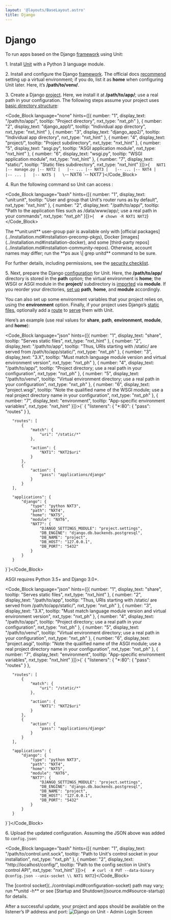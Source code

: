 ```yaml
---
layout: '@layouts/BaseLayout.astro'
title: Django
---
```

# Django

To run apps based on the Django [framework](https://www.djangoproject.com) using Unit:

1\. Install [Unit](../installation.md#installation-precomp-pkgs) with a Python 3 language module.

2\. Install and configure the Django [framework](https://www.djangoproject.com).  The official docs [recommend](https://docs.djangoproject.com/en/stable/topics/install/#installing-an-official-release-with-pip) setting up a virtual environment; if you do, list it as **home** when configuring Unit later.  Here, it’s **/path/to/venv/**.

3\. Create a Django [project](https://docs.djangoproject.com/en/stable/intro/tutorial01/).  Here, we install it at **/path/to/app/**; use a real path in your configuration. The following steps assume your project uses [basic directory structure](https://docs.djangoproject.com/en/stable/ref/django-admin/#django-admin-startproject):

<Code_Block language="none" hints={[{ number: "1", display_text: "/path/to/app/", tooltip: "Project directory", nxt_type: "nxt_ph" }, { number: "2", display_text: "django_app1/", tooltip: "Individual app directory", nxt_type: "nxt_hint" }, { number: "3", display_text: "django_app2/", tooltip: "Individual app directory", nxt_type: "nxt_hint" }, { number: "4", display_text: "project/", tooltip: "Project subdirectory", nxt_type: "nxt_hint" }, { number: "5", display_text: "asgi.py", tooltip: "ASGI application module", nxt_type: "nxt_hint" }, { number: "6", display_text: "wsgi.py", tooltip: "WSGI application module", nxt_type: "nxt_hint" }, { number: "7", display_text: "static/", tooltip: "Static files subdirectory", nxt_type: "nxt_hint" }]}>{`   NXT1
   |-- manage.py
   |-- NXT2
   |   |-- ...
   |-- NXT3
   |   |-- ...
   |-- NXT4
   |   |-- ...
   |   |-- NXT5
   |   \`-- NXT6
   \`-- NXT7`}</Code_Block>

4\. Run the following command so Unit can access :

<Code_Block language="bash" hints={[{ number: "1", display_text: "unit:unit", tooltip: "User and group that Unit's router runs as by default", nxt_type: "nxt_hint" }, { number: "2", display_text: "/path/to/app/", tooltip: "Path to the application files such as /data/www/app/; use a real path in your commands", nxt_type: "nxt_ph" }]}>{`   # chown -R NXT1 NXT2`}</Code_Block>

<Note type="note">
The **unit:unit** user-group pair is available only with [official packages](../installation.md#installation-precomp-pkgs), Docker [images](../installation.md#installation-docker), and some [third-party repos](../installation.md#installation-community-repos). Otherwise, account names may differ; run the **ps aux \| grep unitd** command to be sure.
</Note>

For further details, including permissions, see the [security checklist](security.md#security-apps).

5\. Next, prepare the Django [configuration](../configuration.md#configuration-python) for Unit.  Here, the **/path/to/app/** directory is stored in the **path** option; the virtual environment is **home**; the WSGI or ASGI module in the **project/** subdirectory is [imported](https://docs.python.org/3/reference/import.html) via **module**.  If you reorder your directories, [set up](../configuration.md#configuration-python) **path**, **home**, and **module** accordingly.

You can also set up some environment variables that your project relies on, using the **environment** option.  Finally, if your project uses Django’s [static files](https://docs.djangoproject.com/en/stable/howto/static-files/), optionally add a [route](../configuration.md#configuration-routes) to [serve](../configuration.md#configuration-static) them with Unit.

Here’s an example (use real values for **share**, **path**, **environment**, **module**, and **home**):

<Code_Block language="json" hints={[{ number: "1", display_text: "share", tooltip: "Serves static files", nxt_type: "nxt_hint" }, { number: "2", display_text: "/path/to/app", tooltip: "Thus, URIs starting with /static/ are served from /path/to/app/static/", nxt_type: "nxt_ph" }, { number: "3", display_text: "3.X", tooltip: "Must match language module version and virtual environment version", nxt_type: "nxt_ph" }, { number: "4", display_text: "/path/to/app/", tooltip: "Project directory; use a real path in your configuration", nxt_type: "nxt_ph" }, { number: "5", display_text: "/path/to/venv/", tooltip: "Virtual environment directory; use a real path in your configuration", nxt_type: "nxt_ph" }, { number: "6", display_text: "project.wsgi", tooltip: "Note the qualified name of the WSGI module; use a real project directory name in your configuration", nxt_type: "nxt_ph" }, { number: "7", display_text: "environment", tooltip: "App-specific environment variables", nxt_type: "nxt_hint" }]}>{`   {
       "listeners": {
           "*:80": {
               "pass": "routes"
           }
       },

       "routes": [
           {
               "match": {
                   "uri": "/static/*"
               },

               "action": {
                   "NXT1": "NXT2$uri"
               }
           },
           {
               "action": {
                   "pass": "applications/django"
               }
           }
       ],

       "applications": {
           "django": {
               "type": "python NXT3",
               "path": "NXT4",
               "home": "NXT5",
               "module": "NXT6",
               "NXT7": {
                   "DJANGO_SETTINGS_MODULE": "project.settings",
                   "DB_ENGINE": "django.db.backends.postgresql",
                   "DB_NAME": "project",
                   "DB_HOST": "127.0.0.1",
                   "DB_PORT": "5432"
               }
           }
       }
   }`}</Code_Block>

<Note type="note">
ASGI requires Python 3.5+ and Django 3.0+.
</Note>

<Code_Block language="json" hints={[{ number: "1", display_text: "share", tooltip: "Serves static files", nxt_type: "nxt_hint" }, { number: "2", display_text: "/path/to/app", tooltip: "Thus, URIs starting with /static/ are served from /path/to/app/static/", nxt_type: "nxt_ph" }, { number: "3", display_text: "3.X", tooltip: "Must match language module version and virtual environment version", nxt_type: "nxt_ph" }, { number: "4", display_text: "/path/to/app/", tooltip: "Project directory; use a real path in your configuration", nxt_type: "nxt_ph" }, { number: "5", display_text: "/path/to/venv/", tooltip: "Virtual environment directory; use a real path in your configuration", nxt_type: "nxt_ph" }, { number: "6", display_text: "project.asgi", tooltip: "Note the qualified name of the ASGI module; use a real project directory name in your configuration", nxt_type: "nxt_ph" }, { number: "7", display_text: "environment", tooltip: "App-specific environment variables", nxt_type: "nxt_hint" }]}>{`   {
       "listeners": {
           "*:80": {
               "pass": "routes"
           }
       },

       "routes": [
           {
               "match": {
                   "uri": "/static/*"
               },

               "action": {
                   "NXT1": "NXT2$uri"
               }
           },
           {
               "action": {
                   "pass": "applications/django"
               }
           }
       ],

       "applications": {
           "django": {
               "type": "python NXT3",
               "path": "NXT4",
               "home": "NXT5",
               "module": "NXT6",
               "NXT7": {
                   "DJANGO_SETTINGS_MODULE": "project.settings",
                   "DB_ENGINE": "django.db.backends.postgresql",
                   "DB_NAME": "project",
                   "DB_HOST": "127.0.0.1",
                   "DB_PORT": "5432"
               }
           }
       }
   }`}</Code_Block>

6\. Upload the updated configuration.  Assuming the JSON above was added to `config.json`:

<Code_Block language="bash" hints={[{ number: "1", display_text: "/path/to/control.unit.sock", tooltip: "Path to Unit's control socket in your installation", nxt_type: "nxt_ph" }, { number: "2", display_text: "http://localhost/config/", tooltip: "Path to the config section in Unit's control API", nxt_type: "nxt_hint" }]}>{`   # curl -X PUT --data-binary @config.json --unix-socket \\
          NXT1 NXT2`}</Code_Block>

<Note type="note">
The [control socket](../controlapi.md#configuration-socket) path may vary; run **unitd -h** or see [Startup and Shutdown](source.md#source-startup) for details.
</Note>

After a successful update, your project and apps should be available on the listener’s IP address and port: ![Django on Unit - Admin Login Screen](/django.png)